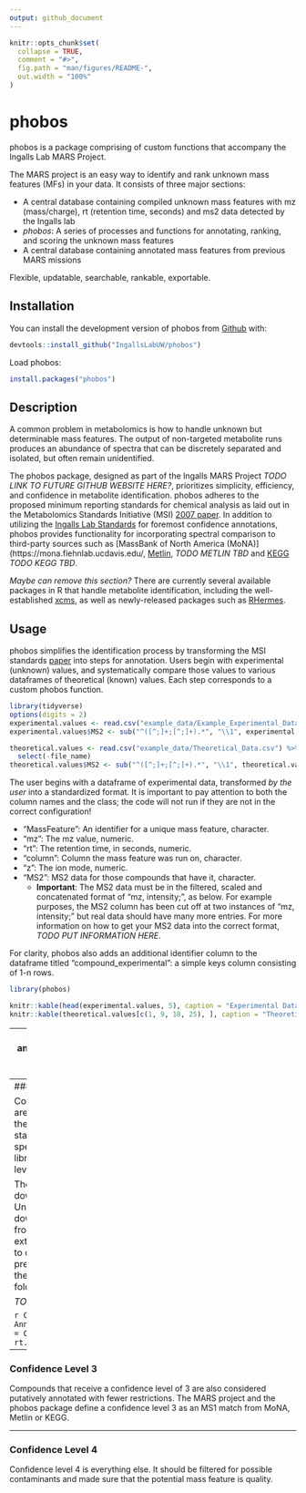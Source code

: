 ```yaml
---
output: github_document
---
```


<!-- README.md is generated from README.Rmd. Please edit that file -->

```r
knitr::opts_chunk$set(
  collapse = TRUE,
  comment = "#>",
  fig.path = "man/figures/README-",
  out.width = "100%"
)
```

# phobos

<!-- badges: start -->
<!-- badges: end -->

phobos is a package comprising of custom functions that accompany the Ingalls Lab MARS Project.

The MARS project is an easy way to identify and rank unknown mass features (MFs) in your data. It consists of three major sections: 

- A central database containing compiled unknown mass features with mz (mass/charge), rt (retention time, seconds) and ms2 data detected by the Ingalls lab 
- *phobos*: A series of processes and functions for annotating, ranking, and scoring the unknown mass features
- A central database containing annotated mass features from previous MARS missions

Flexible, updatable, searchable, rankable, exportable. 


## Installation

You can install the development version of phobos from [Github](https://github.com) with:

``` r
devtools::install_github("IngallsLabUW/phobos")
```

Load phobos:

``` r
install.packages("phobos")
```

## Description

A common problem in metabolomics is how to handle unknown but determinable mass features. The output of non-targeted metabolite runs produces an abundance of spectra that can be discretely separated and isolated, but often remain unidentified. 

The phobos package, designed as part of the Ingalls MARS Project *TODO LINK TO FUTURE GITHUB WEBSITE HERE?*, prioritizes simplicity, efficiency, and confidence in metabolite identification. phobos adheres to the proposed minimum reporting standards for chemical analysis as laid out in the Metabolomics Standards Initiative (MSI) [2007 paper](https://www.ncbi.nlm.nih.gov/pmc/articles/PMC3772505/pdf/nihms504189.pdf). In addition to utilizing the [Ingalls Lab Standards](https://github.com/IngallsLabUW/Ingalls_Standards) for foremost confidence annotations, phobos provides functionality for incorporating spectral comparison to third-party sources such as [MassBank of North America (MoNA)](https://mona.fiehnlab.ucdavis.edu/, [Metlin](https://metlin.scripps.edu/landing_page.php?pgcontent=mainPage), *TODO METLIN TBD* and [KEGG](https://www.genome.jp/kegg/) *TODO KEGG TBD*.

*Maybe can remove this section?*
There are currently several available packages in R that handle metabolite identification, including the well-established [xcms](https://bioconductor.org/packages/release/bioc/html/xcms.html), as well as newly-released packages such as [RHermes](https://rogerginber.github.io/RHermes/articles/RHermes_UserGuide.html). 

## Usage

phobos simplifies the identification process by transforming the MSI standards [paper](https://www.ncbi.nlm.nih.gov/pmc/articles/PMC3772505/pdf/nihms504189.pdf) into steps for annotation. Users begin with experimental (unknown) values, and systematically compare those values to various dataframes of theoretical (known) values. Each step corresponds to a custom phobos function.

```r
library(tidyverse)
options(digits = 2)
experimental.values <- read.csv("example_data/Example_Experimental_Data.csv") 
experimental.values$MS2 <- sub("^([^;]+;[^;]+).*", "\\1", experimental.values$MS2)

theoretical.values <- read.csv("example_data/Theoretical_Data.csv") %>%
  select(-file_name)
theoretical.values$MS2 <- sub("^([^;]+;[^;]+).*", "\\1", theoretical.values$MS2)
```

The user begins with a dataframe of experimental data, transformed *by the user* into a standardized format. It is important to pay attention to both the column names and the class; the code will not run if they are not in the correct configuration!

- "MassFeature": An identifier for a unique mass feature, character. 
- "mz": The mz value, numeric. 
- "rt": The retention time, in seconds, numeric. 
- "column": Column the mass feature was run on, character. 
- "z": The ion mode, numeric. 
- "MS2": MS2 data for those compounds that have it, character. 
  - **Important**: The MS2 data must be in the filtered, scaled and concatenated format of "mz, intensity;", as below. For example purposes, the MS2 column has been cut off at two instances of "mz, intensity;" but real data should have many more entries. For more information on how to get your MS2 data into the correct format, *TODO PUT INFORMATION HERE*.
  
For clarity, phobos also adds an additional identifier column to the dataframe titled "compound_experimental": a simple keys column consisting of 1-n rows.

```r
library(phobos)

knitr::kable(head(experimental.values, 5), caption = "Experimental Data")
knitr::kable(theoretical.values[c(1, 9, 18, 25), ], caption = "Theoretical Data")

```
---
### Confidence Level 1
Create a dataframe annotated for Confidence Level 1 by comparing exerimental and theoretical data, using the AnnotateConfidenceLevel1() function.

```r
ConfidenceLevel1 <- AnnotateConfidenceLevel1(experimental.values = experimental.values, theoretical.values = theoretical.values, 
                                             mz.flexibility = 0.02, rt.flexibility = 30)
```

*TODO CHECK THIS STEP*
```r
ConfidenceLevel1 <- ConfidenceLevel1 %>% 
  arrange(ConfidenceLevel1) %>%
  select(compound_experimental, mz_similarity_score:confidence_source)
```

```r
knitr::kable(head(ConfidenceLevel1, 10))
```

---
### Confidence Level 2

Compounds that receive a confidence level of 2 are considered putatively annotated compounds: there are no available chemical reference standards, but they have good MS1 and MS2 spectral similarity with public/commercial spectral libraries. External libraries used for confidence level 2 are MoNA and Metlin. 

The comparison MoNA spectra can be downloaded directly from the [public website](https://mona.fiehnlab.ucdavis.edu/downloads). Unlike the Ingalls Standards sheets, the downloaded MoNA sheets require transformation from JSON to csv, and are large enough to need external storage. The code to transform the JSONs to csvs is included in the phobos package. The pre-downloaded and cleaned MoNA csvs live on the shared Ingalls Google Drive [MARS project](https://drive.google.com/drive/folders/1lzIsDJJ7EyDpJrCTLdspHc0KS6zxUIDQ) folder.

*TODO variable renaming for clarity*
```r
Confidence.Level.1 <- read.csv("example_data/Example_ConfidenceLevel1.csv") 
```

```r
ConfidenceLevel2 <- AnnotateMoNAConfidenceLevel2(Confidence.Level.1 = Confidence.Level.1, mz.flexibility = 0.02, rt.flexibility = 30)
```

---
### Confidence Level 3

Compounds that receive a confidence level of 3 are also considered putatively annotated with fewer restrictions. The MARS project and the phobos package define a confidence level 3 as an MS1 match from MoNA, Metlin or KEGG.

---
### Confidence Level 4

Confidence level 4 is everything else. It should be filtered for possible contaminants and made sure that the potential mass feature is quality. 

